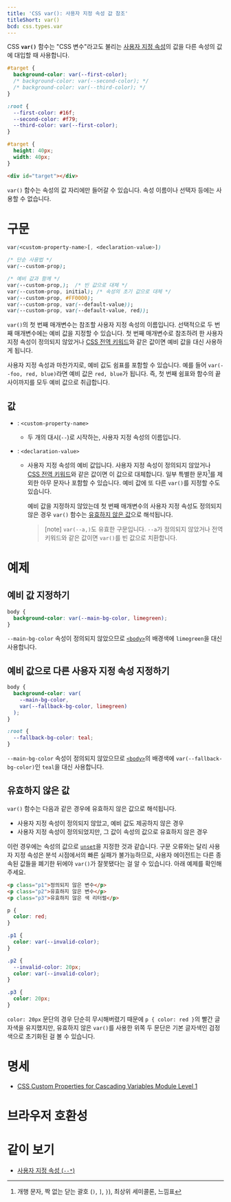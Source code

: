 ```yaml
---
title: 'CSS var(): 사용자 지정 속성 값 참조'
titleShort: var()
bcd: css.types.var
---
```


CSS **`var()`** 함수는 "CSS 변수"라고도 불리는 [사용자 지정 속성][`--*`]의 값을 다른 속성의 값에 대입할 때 사용합니다.

```css hidden name=demo
#target {
  background-color: var(--first-color);
  /* background-color: var(--second-color); */
  /* background-color: var(--third-color); */
}
```

```css hidden name=demo filename=declarations
:root {
  --first-color: #16f;
  --second-color: #f79;
  --third-color: var(--first-color);
}
```

```css hidden name=demo filename=style
#target {
  height: 40px;
  width: 40px;
}
```

```html hidden name=demo
<div id="target"></div>
```

<LiveExample height={140} lang="css" name="demo" />

`var()` 함수는 속성의 값 자리에만 들어갈 수 있습니다. 속성 이름이나 선택자 등에는 사용할 수 없습니다.

# 구문

```css
var(<custom-property-name>[, <declaration-value>])

/* 단순 사용법 */
var(--custom-prop);

/* 예비 값과 함께 */
var(--custom-prop,);  /* 빈 값으로 대체 */
var(--custom-prop, initial); /* 속성의 초기 값으로 대체 */
var(--custom-prop, #FF0000);
var(--custom-prop, var(--default-value));
var(--custom-prop, var(--default-value, red));
```

`var()`의 첫 번째 매개변수는 참조할 사용자 지정 속성의 이름입니다. 선택적으로 두 번째 매개변수에는 예비 값을 지정할 수 있습니다. 첫 번째 매개변수로 참조하려 한 사용자 지정 속성이 정의되지 않았거나 [CSS 전역 키워드]와 같은 값이면 예비 값을 대신 사용하게 됩니다.

사용자 지정 속성과 마찬가지로, 예비 값도 쉼표를 포함할 수 있습니다. 예를 들어 `var(--foo, red, blue)`라면 예비 값은 `red, blue`가 됩니다. 즉, 첫 번째 쉼표와 함수의 끝 사이까지를 모두 예비 값으로 취급합니다.

## 값

- : `<custom-property-name>`
  - 두 개의 대시(`--`)로 시작하는, 사용자 지정 속성의 이름입니다.
- : `<declaration-value>`

  - 사용자 지정 속성의 예비 값입니다. 사용자 지정 속성이 정의되지 않았거나 [CSS 전역 키워드]와 같은 값이면 이 값으로 대체합니다. 일부 특별한 문자[^1]를 제외한 아무 문자나 포함할 수 있습니다. 예비 값에 또 다른 `var()`를 지정할 수도 있습니다.

    예비 값을 지정하지 않았는데 첫 번째 매개변수의 사용자 지정 속성도 정의되지 않은 경우 `var()` 함수는 [유효하지 않은 값](#유효하지-않은-값)으로 해석됩니다.

    > [note] `var(--a,)`도 유효한 구문입니다. `--a`가 정의되지 않았거나 전역 키워드와 같은 값이면 `var()`를 빈 값으로 치환합니다.

# 예제

## 예비 값 지정하기

```css hidden name=fallback
body {
  background-color: var(--main-bg-color, limegreen);
}
```

<LiveExample height={140} name="fallback" />

`--main-bg-color` 속성이 정의되지 않았으므로 [`<body>`]의 배경색에 `limegreen`을 대신 사용합니다.

## 예비 값으로 다른 사용자 지정 속성 지정하기

```css hidden name=fallback-var
body {
  background-color: var(
    --main-bg-color,
    var(--fallback-bg-color, limegreen)
  );
}

:root {
  --fallback-bg-color: teal;
}
```

<LiveExample height={140} name="fallback-var" />

`--main-bg-color` 속성이 정의되지 않았으므로 [`<body>`]의 배경색에 `var(--fallback-bg-color)`인 `teal`을 대신 사용합니다.

## 유효하지 않은 값

`var()` 함수는 다음과 같은 경우에 유효하지 않은 값으로 해석됩니다.

- 사용자 지정 속성이 정의되지 않았고, 예비 값도 제공하지 않은 경우
- 사용자 지정 속성이 정의되었지만, 그 값이 속성의 값으로 유효하지 않은 경우

이런 경우에는 속성의 값으로 [`unset`]을 지정한 것과 같습니다. 구문 오류와는 달리 사용자 지정 속성은 분석 시점에서의 빠른 실패가 불가능하므로, 사용자 에이전트는 다른 종속된 값들을 폐기한 뒤에야 `var()`가 잘못됐다는 걸 알 수 있습니다. 아래 예제를 확인해주세요.

```html hidden name=invalid
<p class="p1">정의되지 않은 변수</p>
<p class="p2">유효하지 않은 변수</p>
<p class="p3">유효하지 않은 색 리터럴</p>
```

```css hidden name=invalid
p {
  color: red;
}

.p1 {
  color: var(--invalid-color);
}

.p2 {
  --invalid-color: 20px;
  color: var(--invalid-color);
}

.p3 {
  color: 20px;
}
```

<LiveExample height={140} name="invalid" />

`color: 20px` 문단의 경우 단순히 무시해버렸기 때문에 `p { color: red }`의 빨간 글자색을 유지했지만, 유효하지 않은 `var()`를 사용한 위쪽 두 문단은 기본 글자색인 검정색으로 초기화된 걸 볼 수 있습니다.

# 명세

- [CSS Custom Properties for Cascading Variables Module Level 1](https://drafts.csswg.org/css-variables/#using-variables)

# 브라우저 호환성

<BrowserCompat data={props.bcd} />

# 같이 보기

- [사용자 지정 속성 (`--*`)][`--*`]

[^1]: 개행 문자, 짝 없는 닫는 괄호 (`)`, `]`, `}`), 최상위 세미콜론, 느낌표

[`--*`]: ./--*
[CSS 전역 키워드]: https://developer.mozilla.org/en-US/docs/Web/CSS/CSS_Values_and_Units#css-wide_values
[`unset`]: https://developer.mozilla.org/en-US/docs/Web/CSS/unset
[`<body>`]: /docs/Web/HTML/Element/body
